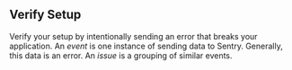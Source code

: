 ## Verify Setup

Verify your setup by intentionally sending an error that breaks your application. An *event* is one instance of sending data to Sentry. Generally, this data is an error. An *issue* is a grouping of similar events.
